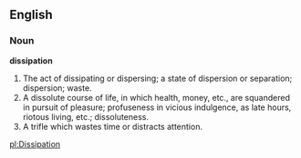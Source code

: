 ==English==

===Noun===

'''dissipation'''

#The act of dissipating or dispersing; a state of dispersion or separation; dispersion; waste.
#A dissolute course of life, in which health, money, etc., are squandered in pursuit of pleasure; profuseness in vicious indulgence, as late hours, riotous living, etc.; dissoluteness.
#A trifle which wastes time or distracts attention.

[[pl:Dissipation]]
